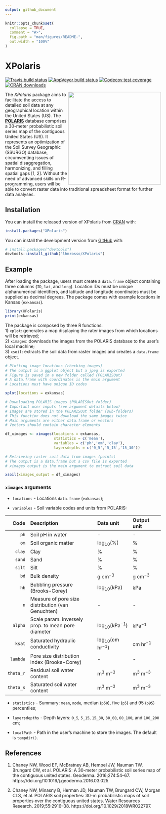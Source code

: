 ```yaml
---
output: github_document
---
```


<!-- README.md is generated from README.Rmd. Please edit that file -->

```r
knitr::opts_chunk$set(
  collapse = TRUE,
  comment = "#>",
  fig.path = "man/figures/README-",
  out.width = "100%"
)
```

# XPolaris

<!-- badges: start -->
[![Travis build status](https://travis-ci.com/lhmrosso/XPolaris.svg?branch=master)](https://travis-ci.com/lhmrosso/XPolaris)
[![AppVeyor build status](https://ci.appveyor.com/api/projects/status/github/lhmrosso/XPolaris?branch=master&svg=true)](https://ci.appveyor.com/project/lhmrosso/XPolaris)
[![Codecov test coverage](https://codecov.io/gh/lhmrosso/XPolaris/branch/master/graph/badge.svg)](https://codecov.io/gh/lhmrosso/XPolaris?branch=master)
[![CRAN downloads](https://cranlogs.r-pkg.org/badges/grand-total/XPolaris)](https://cran.rstudio.com/web/packages/XPolaris/index.html)
<!-- badges: end -->

<img src="man/figures/xpolaris.png" height="300" align="right"/>

The _XPolaris_ package aims to facilitate the access to detailed soil data at any geographical location within the United States (US). The [__POLARIS__](http://hydrology.cee.duke.edu/POLARIS/) database comprises a 30-meter probabilistic soil series map of the contiguous United States (US). It represents an optimization of the Soil Survey Geographic (SSURGO) database, circumventing issues of spatial disaggregation, harmonizing, and filling spatial gaps [1, 2]. Without the need of advanced skills on R-programming, users will be able to convert raster data into traditional spreadsheet format for further data analyses. 

## Installation

You can install the released version of XPolaris from [CRAN](https://CRAN.R-project.org) with:

``` r
install.packages("XPolaris")
```

You can install the development version from [GitHub](https://github.com/) with:

``` r
# install.packages("devtools")
devtools::install_github("lhmrosso/XPolaris")
```

## Example

After loading the package, users must create a `data.frame` object containing three columns (`ID`, `lat`, and `long`). Location IDs must be unique alphanumerical identifiers, and latitude and longitude coordinates must be supplied as decimal degrees. The package comes with example locations in Kansas (`exkansas`).

```r
library(XPolaris)
print(exkansas)
```

The package is composed by three R functions:  
1) `xplot`: generates a map displaying the rater images from which locations will be retrieved;  
2) `ximages`: downloads the images from the POLARIS database to the user's local machine;    
3) `xsoil`: extracts the soil data from raster images and creates a `data.frame` object.

``` r
# Plotting image locations (checking images)
# The output is a ggplot object but a jpeg is exported
# Figure is saved in a new folder called (POLARISOut)
# A data.frame with coordinates is the main argument
# Locations must have unique ID codes

xplot(locations = exkansas)

# Downloading POLARIS images (POLARISOut folder)
# Important user inputs (see argument details below)
# Images are stored in the POLARISOut folder (sub-folders)
# This function does not download the same images twice
# Main arguments are either data.frame or vectors
# Vectors should contain character elements

df_ximages <- ximages(locations = exkansas,
                      statistics = c('mean'),
                      variables = c('ph','om','clay'),
                      layersdepths = c('0_5','5_15','15_30'))

# Retrieving raster soil data from images (points)
# The output is a data.frame but a csv file is exported
# ximages output is the main argument to extract soil data

xsoil(ximages_output = df_ximages)
```

### `ximages` arguments

- `locations` - Locations `data.frame` (`exkansas`);  

- `variables` - Soil variable codes and units from POLARIS:  

| Code      | Description                                                  | Data unit                 | Output unit               |
|----------:|:-------------------------------------------------------------|:--------------------------|:--------------------------|
| `ph`      | Soil pH in water                                             | -                         | -                         |
| `om`      | Soil organic matter                                          | log$_{10}$(%)             | %                         |
| `clay`    | Clay                                                         | %                         | %                         |
| `sand`    | Sand                                                         | %                         | %                         |
| `silt`    | Silt                                                         | %                         | %                         |
| `bd`      | Bulk density                                                 | g cm$^{-3}$               | g cm$^{-3}$               |
| `hb`      | Bubbling pressure (Brooks-Corey)                             | log$_{10}$(kPa)           | kPa                       |
| `n`       | Measure of pore size distribution (van Genuchten)            | -                         | -                         |
| `alpha`   | Scale param. inversely prop. to mean pore diameter           | log$_{10}$(kPa$^{-1}$)    | kPa$^{-1}$                |
| `ksat`    | Saturated hydraulic conductivity                             | log$_{10}$(cm hr$^{-1}$)  | cm hr$^{-1}$              |
| `lambda`  | Pore size distribution index (Brooks-Corey)                  | -                         | -                         |
| `theta_r` | Residual soil water content                                  | m$^{3}$ m$^{-3}$          | m$^{3}$ m$^{-3}$          |
| `theta_s` | Saturated soil water content                                 | m$^{3}$ m$^{-3}$          | m$^{3}$ m$^{-3}$          |

- `statistics` - Summary: `mean`, `mode`, median (`p50`), five (`p5`) and 95 (`p95`) percentiles;  

- `layersdepths` - Depth layers: `0_5`, `5_15`, `15_30`, `30_60`, `60_100`, and `100_200` cm;  

- `localPath` - Path in the user's machine to store the images. The default is `tempdir()`.

## References

1. Chaney NW, Wood EF, McBratney AB, Hempel JW, Nauman TW, Brungard CW, et al. POLARIS: A 30-meter probabilistic soil series map of the contiguous united states. Geoderma. 2016;274:54–67. https://doi.org/10.1016/j.geoderma.2016.03.025.

2. Chaney NW, Minasny B, Herman JD, Nauman TW, Brungard CW, Morgan CLS, et al. POLARIS soil properties: 30-m probabilistic maps of soil properties over the contiguous united states. Water Resources Research. 2019;55:2916–38. https://doi.org/10.1029/2018WR022797.